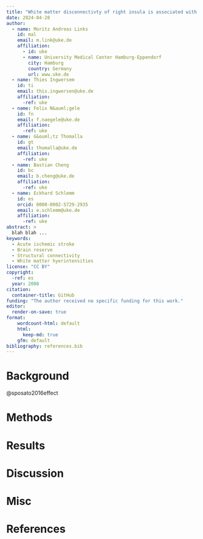 ```yaml
---
title: "White matter disconnectivty of right insula is associated with poor functional outome in acute ischemic stroke"
date: 2024-04-28
author:
  - name: Moritz Andreas Links
    id: mal
    email: m.link@uke.de
    affiliation:
      - id: uke
      - name: University Medical Center Hamburg-Eppendorf
        city: Hamburg
        country: Germany
        url: www.uke.de
  - name: Thies Ingwersem
    id: ti
    email: this.ingwersen@uke.de
    affiliation: 
      -ref: uke
  - name: Felix N&auml;gele
    id: fn
    email: f.naegele@uke.de
    affiliation: 
      -ref: uke
  - name: G&ouml;tz Thomalla
    id: gt
    email: thomalla@uke.de
    affiliation: 
      -ref: uke
  - name: Bastian Cheng
    id: bc
    email: b.cheng@uke.de
    affiliation: 
      -ref: uke  
  - name: Eckhard Schlemm
    id: es
    orcid: 0000-0002-5729-2935
    email: e.schlemm@uke.de
    affiliation: 
      -ref: uke
abstract: > 
  blah blah ...
keywords:
  - Acute ischemic stroke
  - Brain reserve
  - Structural connectivity
  - White matter hyerintensities
license: "CC BY"
copyright: 
  -ref: es
  year: 2008
citation: 
  container-title: GitHub
funding: "The author received no specific funding for this work."
editor:
  render-on-save: true
format:
    wordcount-html: default
    html:
      keep-md: true
    gfm: default
bibliography: references.bib
---
```


# Background

@sposato2016effect

# Methods

# Results

# Discussion

# Misc

# References
::: {#refs}
:::
